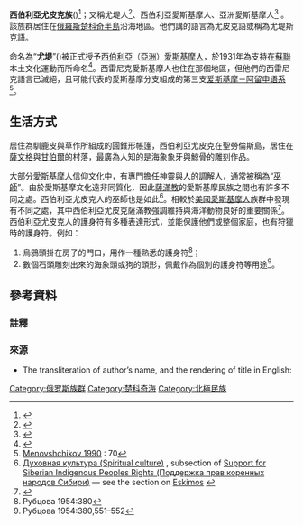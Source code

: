 {{Infobox ethnic group|
|group        = 西伯利亞尤皮克族
|image        = [[Image:Siberian-eskimo-Nabogatova-.PNG|250px]]
|image_caption= 西伯利亞尤皮克女人拿著海象象牙。<br/>圖自：Nabogatova
|poptime      = 1,010<ref>{{Cite web |url=http://www.coac.org.my/codenavia/portals/coacv2/code/main/main_art.php?parentID=11374494101180&artID=11432750280711 |title="POPULATION STATISTICS" |accessdate=2014-05-26 |archive-date=2012-02-09 |archive-url=https://web.archive.org/web/20120209191755/http://www.coac.org.my/codenavia/portals/coacv2/code/main/main_art.php?parentID=11374494101180&artID=11432750280711 |dead-url=no }}</ref>
|popplace     = [[俄羅斯遠東地區|俄羅斯遠東地區]][[楚科奇半島|楚科奇半島]]
|region1      = {{flag|Russia}}
|pop1         = 1,010
|ref1         = 
|region2      = 
|pop2         = 
|ref2         = 
|rels         =
|langs        = [[中西伯利亞尤皮克語|中西伯利亞尤皮克語]]
|related      = [[尤皮克人|尤皮克人]]、[[阿留申人|阿留申人]]
}}
'''西伯利亞尤皮克族'''({{lang-ru|Сибирские юпики}})<ref>{{книга|автор=Лев Миронович Минц|заглавие=Расы и народы|издательство=ОЛМА Медиа Групп|год=2007|}}</ref>；又稱尤堤人<ref>{{книга|автор=Меновщиков Г. А., Арутюнов С. А., Членов М. А.|заглавие=Эскимосские сказки и мифы|год=1988|издательство=Наука}}</ref>、西伯利亞愛斯基摩人、亞洲愛斯基摩人<ref>{{книга|заглавие=Советская этнография|автор=Академия наук СССР, Институт этнографии имени Н.Н. Миклухо-Маклая|издательство= Академии наук СССР|год=1979}}</ref> 。該族群居住在[[俄羅斯|俄羅斯]][[楚科奇半島|楚科奇半島]]沿海地區。他們講的語言為尤皮克語或稱為尤堤斯克語。

命名為“'''尤堤'''”({{lang-ru|Юиты}})被正式授予[[西伯利亞|西伯利亞]]（[[亞洲|亞洲]]）[[愛斯基摩人|愛斯基摩人]]，於1931年為支持在[[蘇聯|蘇聯]]本土文化運動而所命名<ref>{{книга|автор=Роза Шотаевна Джарылгасинова, Владимир Андреевич Никонов|заглавие=Этническая ономастика|издательство=Наука|год=1984}}</ref>。西雷尼克愛斯基摩人也住在那個地區，但他們的西雷尼克語言已滅絕，且可能代表的愛斯基摩分支組成的第三支[[爱斯基摩－阿留申语系|爱斯基摩－阿留申语系]]<ref name=linfranc>[http://unesdoc.unesco.org/images/0008/000861/086162e.pdf Menovshchikov 1990] {{Wayback|url=http://unesdoc.unesco.org/images/0008/000861/086162e.pdf |date=20180721155248 }}: 70</ref>。

==生活方式==
居住為馴鹿皮與草作所組成的圓錐形帳篷，西伯利亞尤皮克在聖勞倫斯島，居住在[[薩文格|薩文格]]與[[甘伯爾|甘伯爾]]的村落，最廣為人知的是海象象牙與鯨骨的雕刻作品。

大部分[[愛斯基摩人|愛斯基摩人]]信仰文化中，有專門擔任神靈與人的調解人，通常被稱為“[[巫師|巫師]]”。由於愛斯基摩文化遠非同質化，因此[[薩滿教|薩滿教]]的愛斯基摩民族之間也有許多不同之處。西伯利亞尤皮克人的巫師也是如此<ref name=ssipr>[http://www.nsu.ru/ip/eskimos.php#3 Духовная культура (Spiritual culture)] {{Wayback|url=http://www.nsu.ru/ip/eskimos.php#3 |date=20070830162420 }}, subsection of [http://www.nsu.ru/ip/ Support for Siberian Indigenous Peoples Rights (Поддержка прав коренных народов Сибири)] {{Wayback|url=http://www.nsu.ru/ip/ |date=20071103005547 }} — see the section on [http://www.nsu.ru/ip/eskimos.php Eskimos] {{Wayback|url=http://www.nsu.ru/ip/eskimos.php |date=20070830162420 }}</ref>。相較於[[美國|美國]][[愛斯基摩人|愛斯基摩人]]族群中發現有不同之處，其中西伯利亞尤皮克薩滿教強調維持與海洋動物良好的重要關係<ref name=submit>{{cite web |last=Vajda |first=Edward J |title=Siberian Yupik (Eskimo) |work=East Asian Studies |url=http://pandora.cii.wwu.edu/vajda/ea210/aleut.htm |access-date=2014-05-26 |archive-url=https://web.archive.org/web/20161028052901/http://pandora.cii.wwu.edu/vajda/ea210/aleut.htm |archive-date=2016-10-28 |dead-url=yes }}</ref>。西伯利亞尤皮克人的護身符有多種表達形式，並能保護他們或整個家庭，也有狩獵時的護身符。例如： 

#烏鴉頭掛在房子的門口，用作一種熟悉的護身符<ref name="Рубцова 1954:380">Рубцова 1954:380</ref>；
#數個石頭雕刻出來的海象頭或狗的頭形，佩戴作為個別的護身符等用途<ref>Рубцова 1954:380,551–552</ref>。 

==參考資料==
===註釋===
{{Reflist}}

===來源===
*{{cite book |last=Рубцова |first=Е. С. |title=Материалы по языку и фольклору эскимосов (чаплинский диалект) |publisher=[[俄羅斯科學院|Академия Наук СССР]] |location=Москва • Ленинград |year=1954 |language=ru}} The transliteration of author’s name, and the rendering of title in English: {{cite book |last=Rubcova |first=E. S. |title=Materials on the Language and Folklore of the Eskimoes, Vol. I, Chaplino Dialect |publisher=[[Академия_наук_СССР|Академия наук СССР]] |location=Moscow • Leningrad |year=1954}}

{{俄羅斯民族}}

{{Authority control}}
[[Category:俄罗斯族群|Category:俄罗斯族群]]
[[Category:楚科奇海|Category:楚科奇海]]
[[Category:北極民族|Category:北極民族]]